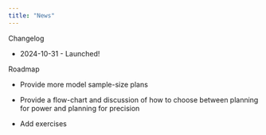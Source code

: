 ```yaml
---
title: "News"
---
```


Changelog

-   2024-10-31 - Launched!

Roadmap

-   Provide more model sample-size plans

-   Provide a flow-chart and discussion of how to choose between planning for power and planning for precision

-   Add exercises
